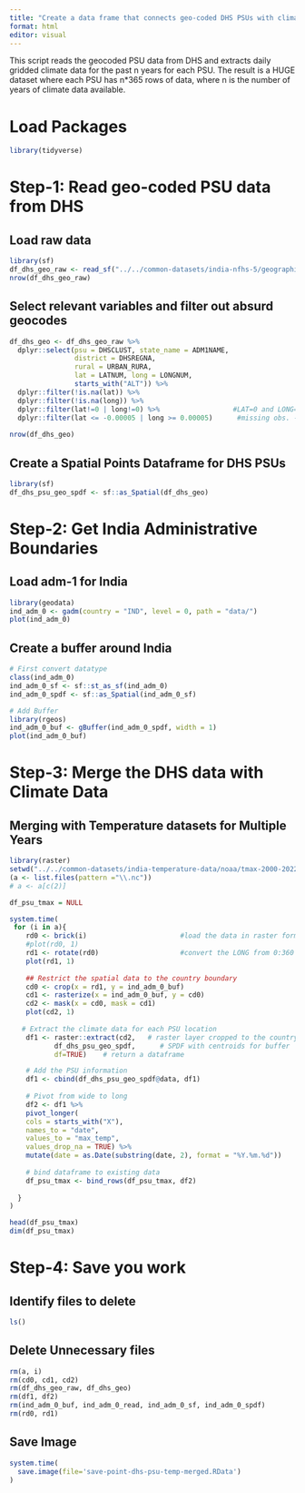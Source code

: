 ```yaml
---
title: "Create a data frame that connects geo-coded DHS PSUs with climate data"
format: html
editor: visual
---
```


####### This script reads the geocoded PSU data from DHS and extracts daily gridded climate data for the past n years for each PSU. The result is a HUGE dataset where each PSU has n\*365 rows of data, where n is the number of years of climate data available.

# Load Packages

```r
library(tidyverse)
```

# Step-1: Read geo-coded PSU data from DHS

## Load raw data

```r
library(sf)
df_dhs_geo_raw <- read_sf("../../common-datasets/india-nfhs-5/geographic-data/IAGE7AFL.shp")
nrow(df_dhs_geo_raw)
```

## Select relevant variables and filter out absurd geocodes

```r
df_dhs_geo <- df_dhs_geo_raw %>% 
  dplyr::select(psu = DHSCLUST, state_name = ADM1NAME,
                district = DHSREGNA,
                rural = URBAN_RURA, 
                lat = LATNUM, long = LONGNUM, 
                starts_with("ALT")) %>% 
  dplyr::filter(!is.na(lat)) %>% 
  dplyr::filter(!is.na(long)) %>% 
  dplyr::filter(lat!=0 | long!=0) %>%                  #LAT=0 and LONG=0 are missing coordinates  
  dplyr::filter(lat <= -0.00005 | long >= 0.00005)      #missing obs. - remove
  
nrow(df_dhs_geo)
```

## Create a Spatial Points Dataframe for DHS PSUs

```r
library(sf)
df_dhs_psu_geo_spdf <- sf::as_Spatial(df_dhs_geo)
```

# Step-2: Get India Administrative Boundaries

## Load adm-1 for India

```r
library(geodata)
ind_adm_0 <- gadm(country = "IND", level = 0, path = "data/")
plot(ind_adm_0)
```

## Create a buffer around India

```r
# First convert datatype
class(ind_adm_0)
ind_adm_0_sf <- sf::st_as_sf(ind_adm_0)
ind_adm_0_spdf <- sf::as_Spatial(ind_adm_0_sf)

# Add Buffer
library(rgeos)
ind_adm_0_buf <- gBuffer(ind_adm_0_spdf, width = 1)
plot(ind_adm_0_buf)
```

# Step-3: Merge the DHS data with Climate Data

## Merging with Temperature datasets for Multiple Years

```r
library(raster)
setwd("../../common-datasets/india-temperature-data/noaa/tmax-2000-2022")
(a <- list.files(pattern ="\\.nc"))
# a <- a[c(2)]

df_psu_tmax = NULL

system.time(
 for (i in a){
    rd0 <- brick(i)                       #load the data in raster format
    #plot(rd0, 1)
    rd1 <- rotate(rd0)                    #convert the LONG from 0:360 to -180:180 degree 
    plot(rd1, 1)
    
    ## Restrict the spatial data to the country boundary 
    cd0 <- crop(x = rd1, y = ind_adm_0_buf)
    cd1 <- rasterize(x = ind_adm_0_buf, y = cd0)
    cd2 <- mask(x = cd0, mask = cd1)
    plot(cd2, 1)
    
   # Extract the climate data for each PSU location
    df1 <- raster::extract(cd2,   # raster layer cropped to the country boundary
           df_dhs_psu_geo_spdf,      # SPDF with centroids for buffer
           df=TRUE)    # return a dataframe

    # Add the PSU information
    df1 <- cbind(df_dhs_psu_geo_spdf@data, df1)
    
    # Pivot from wide to long
    df2 <- df1 %>%
    pivot_longer(
    cols = starts_with("X"),
    names_to = "date",
    values_to = "max_temp",
    values_drop_na = TRUE) %>% 
    mutate(date = as.Date(substring(date, 2), format = "%Y.%m.%d"))
    
    # bind dataframe to existing data
    df_psu_tmax <- bind_rows(df_psu_tmax, df2)
    
  }
)

head(df_psu_tmax)
dim(df_psu_tmax)
```

# Step-4: Save you work

## Identify files to delete

```r
ls()
```

## Delete Unnecessary files

```r
rm(a, i)
rm(cd0, cd1, cd2)
rm(df_dhs_geo_raw, df_dhs_geo)
rm(df1, df2)
rm(ind_adm_0_buf, ind_adm_0_read, ind_adm_0_sf, ind_adm_0_spdf)
rm(rd0, rd1)
```

## Save Image

```r
system.time(
  save.image(file='save-point-dhs-psu-temp-merged.RData')
)
```
